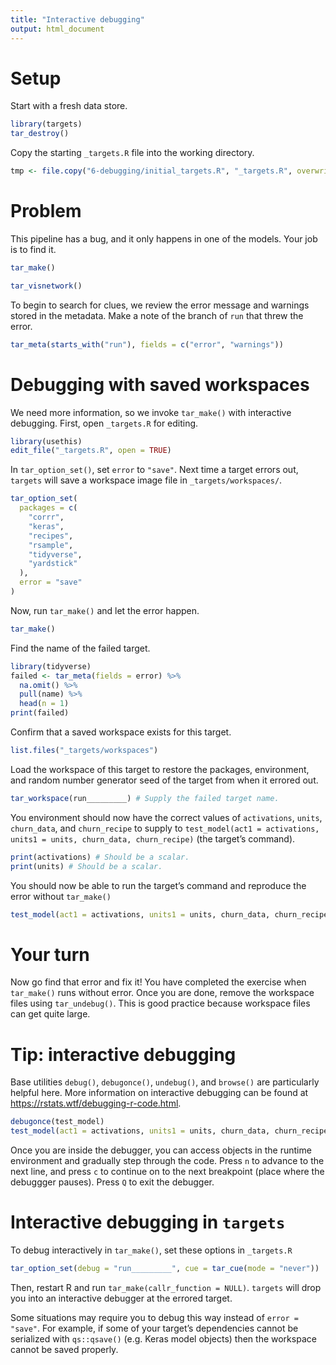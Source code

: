 ```yaml
---
title: "Interactive debugging"
output: html_document
---
```


# Setup

Start with a fresh data store.

```r
library(targets)
tar_destroy()
```

Copy the starting `_targets.R` file into the working directory.

```r
tmp <- file.copy("6-debugging/initial_targets.R", "_targets.R", overwrite = TRUE)
```

# Problem

This pipeline has a bug, and it only happens in one of the models. Your job is to find it.

```r
tar_make()
```

```r
tar_visnetwork()
```

To begin to search for clues, we review the error message and warnings stored in the metadata. Make a note of the branch of `run` that threw the error.

```r
tar_meta(starts_with("run"), fields = c("error", "warnings"))
```

# Debugging with saved workspaces

We need more information, so we invoke `tar_make()` with interactive debugging. First, open `_targets.R` for editing.

```r
library(usethis)
edit_file("_targets.R", open = TRUE)
```

In `tar_option_set()`, set `error` to `"save"`. Next time a target errors out, `targets` will save a workspace image file in `_targets/workspaces/`.

```r
tar_option_set(
  packages = c(
    "corrr",
    "keras",
    "recipes",
    "rsample",
    "tidyverse",
    "yardstick"
  ),
  error = "save"
)
```

Now, run `tar_make()` and let the error happen.

```r
tar_make()
```

Find the name of the failed target.

```r
library(tidyverse)
failed <- tar_meta(fields = error) %>%
  na.omit() %>%
  pull(name) %>%
  head(n = 1)
print(failed)
```

Confirm that a saved workspace exists for this target.

```r
list.files("_targets/workspaces")
```

Load the workspace of this target to restore the packages, environment, and random number generator seed of the target from when it errored out.

```r
tar_workspace(run_________) # Supply the failed target name.
```

You environment should now have the correct values of `activations`, `units`, `churn_data`, and `churn_recipe` to supply to `test_model(act1 = activations, units1 = units, churn_data, churn_recipe)` (the target's command).

```r
print(activations) # Should be a scalar.
print(units) # Should be a scalar.
```

You should now be able to run the target's command and reproduce the error without `tar_make()`

```r
test_model(act1 = activations, units1 = units, churn_data, churn_recipe)
```

# Your turn

Now go find that error and fix it! You have completed the exercise when `tar_make()` runs without error. Once you are done, remove the workspace files using `tar_undebug()`. This is good practice because workspace files can get quite large.

# Tip: interactive debugging

Base utilities `debug()`, `debugonce()`, `undebug()`, and `browse()` are particularly helpful here. More information on interactive debugging can be found at <https://rstats.wtf/debugging-r-code.html>.

```r
debugonce(test_model)
test_model(act1 = activations, units1 = units, churn_data, churn_recipe)
```

Once you are inside the debugger, you can access objects in the runtime environment and gradually step through the code. Press `n` to advance to the next line, and press `c` to continue on to the next breakpoint (place where the debuggger pauses). Press `Q` to exit the debugger.

# Interactive debugging in `targets`

To debug interactively in `tar_make()`, set these options in `_targets.R`

```r
tar_option_set(debug = "run_________", cue = tar_cue(mode = "never"))
```

Then, restart R and run `tar_make(callr_function = NULL)`. `targets` will drop you into an interactive debugger at the errored target.

Some situations may require you to debug this way instead of `error = "save"`. For example, if some of your target's dependencies cannot be serialized with `qs::qsave()` (e.g. Keras model objects) then the workspace cannot be saved properly.
